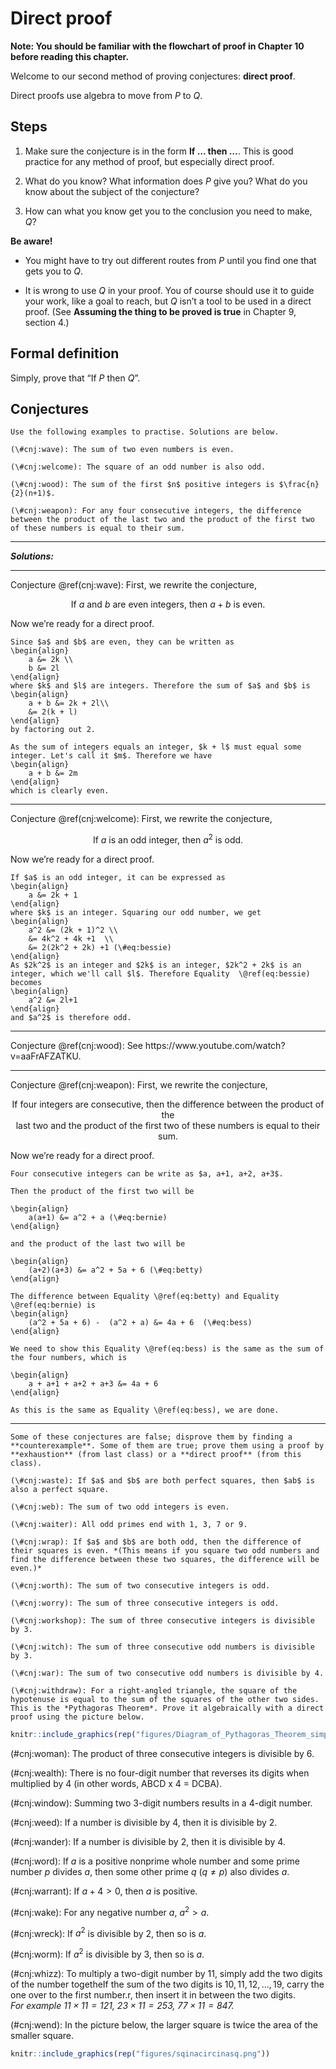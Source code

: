 # Direct proof

<div class="alert alert-warning" role="alert">
<strong>Note: You should be familiar with the flowchart of proof in Chapter 10 before reading this chapter.
</strong> 
</div>

Welcome to our second method of proving conjectures: **direct proof**. 

Direct proofs use algebra to move from $P$ to $Q$. 

## Steps

1. Make sure the conjecture is in the form **If ... then ...**. This is good practice for any method of proof, but especially direct proof. 

2. What do you know? What information does $P$ give you? What do you know about the subject of the conjecture?

3. How can what you know get you to the conclusion you need to make, $Q$? 

<div class="alert alert-warning" role="alert">
<strong>Be aware!
</strong> 

- You might have to try out different routes from $P$ until you find one that gets you to $Q$.

- It is wrong to use $Q$ in your proof. You of course should use it to guide your work, like a goal to reach, but $Q$ isn't a tool to be used in a direct proof. (See **Assuming the thing to be proved is true** in Chapter 9, section 4.)
</div>

## Formal definition

Simply, prove that "If $P$ then $Q$".

## Conjectures

<div class="alert alert-info" role="alert">
```exercise
Use the following examples to practise. Solutions are below.
  
(\#cnj:wave): The sum of two even numbers is even.

(\#cnj:welcome): The square of an odd number is also odd.

(\#cnj:wood): The sum of the first $n$ positive integers is $\frac{n}{2}(n+1)$.

(\#cnj:weapon): For any four consecutive integers, the difference between the product of the last two and the product of the first two of these numbers is equal to their sum.

``` 
</div> 

***

***Solutions:***

***

Conjecture \@ref(cnj:wave): First, we rewrite the conjecture,

<center> If $a$ and $b$ are even integers, then $a+b$ is even. </center>

Now we're ready for a direct proof.

```proof
Since $a$ and $b$ are even, they can be written as
\begin{align}
    a &= 2k \\
    b &= 2l
\end{align}
where $k$ and $l$ are integers. Therefore the sum of $a$ and $b$ is
\begin{align}
    a + b &= 2k + 2l\\
    &= 2(k + l)
\end{align} 
by factoring out 2.

As the sum of integers equals an integer, $k + l$ must equal some integer. Let's call it $m$. Therefore we have
\begin{align}
    a + b &= 2m
\end{align}
which is clearly even.
```

***

Conjecture \@ref(cnj:welcome): First, we rewrite the conjecture,

<center> If $a$ is an odd integer, then $a^2$ is odd. </center>

Now we're ready for a direct proof.

```proof
If $a$ is an odd integer, it can be expressed as
\begin{align}
    a &= 2k + 1 
\end{align}
where $k$ is an integer. Squaring our odd number, we get
\begin{align}
    a^2 &= (2k + 1)^2 \\
    &= 4k^2 + 4k +1  \\
    &= 2(2k^2 + 2k) +1 (\#eq:bessie) 
\end{align}
As $2k^2$ is an integer and $2k$ is an integer, $2k^2 + 2k$ is an integer, which we'll call $l$. Therefore Equality  \@ref(eq:bessie)  becomes
\begin{align}
    a^2 &= 2l+1  
\end{align}
and $a^2$ is therefore odd.
```

***

Conjecture \@ref(cnj:wood): See https://www.youtube.com/watch?v=aaFrAFZATKU.

***

Conjecture \@ref(cnj:weapon): First, we rewrite the conjecture,

<center> If four integers are consecutive, then the difference between the product of the </center>
<center> last two and the product of the first two of these numbers is equal to their sum. </center>

Now we're ready for a direct proof.

```proof
Four consecutive integers can be write as $a, a+1, a+2, a+3$.

Then the product of the first two will be

\begin{align}
    a(a+1) &= a^2 + a (\#eq:bernie)
\end{align}

and the product of the last two will be

\begin{align}
    (a+2)(a+3) &= a^2 + 5a + 6 (\#eq:betty)
\end{align}
    
The difference between Equality \@ref(eq:betty) and Equality \@ref(eq:bernie) is
\begin{align}
    (a^2 + 5a + 6) -  (a^2 + a) &= 4a + 6  (\#eq:bess)
\end{align} 

We need to show this Equality \@ref(eq:bess) is the same as the sum of the four numbers, which is

\begin{align}
    a + a+1 + a+2 + a+3 &= 4a + 6
\end{align}

As this is the same as Equality \@ref(eq:bess), we are done.

```
<!--   (\#eq:betty) (\#eq:bertie)  -->

***

<div class="alert alert-info" role="alert">
```exercise
Some of these conjectures are false; disprove them by finding a **counterexample**. Some of them are true; prove them using a proof by **exhaustion** (from last class) or a **direct proof** (from this class).

(\#cnj:waste): If $a$ and $b$ are both perfect squares, then $ab$ is also a perfect square.

(\#cnj:web): The sum of two odd integers is even.

(\#cnj:waiter): All odd primes end with 1, 3, 7 or 9.

(\#cnj:wrap): If $a$ and $b$ are both odd, then the difference of their squares is even. *(This means if you square two odd numbers and find the difference between these two squares, the difference will be even.)*

(\#cnj:worth): The sum of two consecutive integers is odd.

(\#cnj:worry): The sum of three consecutive integers is odd.

(\#cnj:workshop): The sum of three consecutive integers is divisible by 3.

(\#cnj:witch): The sum of three consecutive odd numbers is divisible by 3.

(\#cnj:war): The sum of two consecutive odd numbers is divisible by 4.

(\#cnj:withdraw): For a right-angled triangle, the square of the hypotenuse is equal to the sum of the squares of the other two sides. This is the *Pythagoras Theorem*. Prove it algebraically with a direct proof using the picture below.

```

```r
knitr::include_graphics(rep("figures/Diagram_of_Pythagoras_Theorem_simplified.png"))
```

(\#cnj:woman): The product of three consecutive integers is divisible by 6.

(\#cnj:wealth): There is no four-digit number that reverses its digits when multiplied by 4 (in other words, ABCD x 4 = DCBA).

(\#cnj:window): Summing two 3-digit numbers results in a 4-digit number.

(\#cnj:weed): If a number is divisible by 4, then it is divisible by 2.

(\#cnj:wander): If a number is divisible by 2, then it is divisible by 4.

(\#cnj:word): If $a$ is a positive nonprime whole number and some prime number $p$ divides $a$, then some other prime $q$ ($q \neq p$) also divides $a$.

(\#cnj:warrant): If $a + 4 > 0$, then $a$ is positive.

(\#cnj:wake): For any negative number $a$, $a^2 > a$.

(\#cnj:wreck): If $a^2$ is divisible by $2$, then so is $a$.

(\#cnj:worm): If $a^2$ is divisible by $3$, then so is $a$.

(\#cnj:whizz): To multiply a two-digit number by $11$, simply add the two digits of the number togetheIf the sum of the two digits is $10, 11, 12, ..., 19$, carry the one over to the first number.r, then insert it in between the two digits.  <br /> *For example $11 \times 11 = 121$, $23 \times 11 = 253$,  $77 \times 11 = 847$.*

(\#cnj:wend): In the picture below, the larger square is twice the area of the smaller square.

```r
knitr::include_graphics(rep("figures/sqinacircinasq.png"))
```

</div>